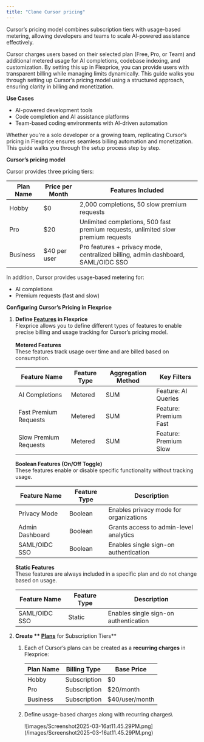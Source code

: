 ```yaml
---
title: "Clone Cursor pricing"
---
```


Cursor’s pricing model combines subscription tiers with usage-based metering, allowing developers and teams to scale AI-powered assistance effectively.

Cursor charges users based on their selected plan (Free, Pro, or Team) and additional metered usage for AI completions, codebase indexing, and customization. By setting this up in Flexprice, you can provide users with transparent billing while managing limits dynamically. This guide walks you through setting up Cursor’s pricing model using a structured approach, ensuring clarity in billing and monetization.

**Use Cases**

- AI-powered development tools
- Code completion and AI assistance platforms
- Team-based coding environments with AI-driven automation

Whether you're a solo developer or a growing team, replicating Cursor’s pricing in Flexprice ensures seamless billing automation and monetization. This guide walks you through the setup process step by step.

**Cursor’s pricing model**

Cursor provides three pricing tiers:

| Plan Name | Price per Month | Features Included                                                                 |
| --------- | --------------- | --------------------------------------------------------------------------------- |
| Hobby     | $0              | 2,000 completions, 50 slow premium requests                                       |
| Pro       | $20             | Unlimited completions, 500 fast premium requests, unlimited slow premium requests |
| Business  | $40 per user    | Pro features + privacy mode, centralized billing, admin dashboard, SAML/OIDC SSO  |

In addition, Cursor provides usage-based metering for:

- AI completions
- Premium requests (fast and slow)

**Configuring Cursor’s Pricing in Flexprice**

1. **Define **[**Features**](https://docs.flexprice.io/docs/Product%20catalogue/Features/Creating%20a%20feature)** in Flexprice**\
   Flexprice allows you to define different types of features to enable precise billing and usage tracking for Cursor’s pricing model.\
   \
   **Metered Features**\
   These features track usage over time and are billed based on consumption.

   | Feature Name          | Feature Type | Aggregation Method | Key Filters           |
   | --------------------- | ------------ | ------------------ | --------------------- |
   | AI Completions        | Metered      | SUM                | Feature: AI Queries   |
   | Fast Premium Requests | Metered      | SUM                | Feature: Premium Fast |
   | Slow Premium Requests | Metered      | SUM                | Feature: Premium Slow |

   **Boolean Features (On/Off Toggle)**\
   These features enable or disable specific functionality without tracking usage.

   | Feature Name    | Feature Type | Description                            |
   | --------------- | ------------ | -------------------------------------- |
   | Privacy Mode    | Boolean      | Enables privacy mode for organizations |
   | Admin Dashboard | Boolean      | Grants access to admin-level analytics |
   | SAML/OIDC SSO   | Boolean      | Enables single sign-on authentication  |

   **Static Features**\
   These features are always included in a specific plan and do not change based on usage.

   | Feature Name  | Feature Type | Description                           |
   | ------------- | ------------ | ------------------------------------- |
   | SAML/OIDC SSO | Static       | Enables single sign-on authentication |
2. **Create ** [**Plans**](https://docs.flexprice.io/docs/Product%20catalogue/Plans/Creating%20a%20plan)** for Subscription Tiers**
   1. Each of Cursor’s plans can be created as a **recurring charges** in Flexprice:

      | Plan Name | Billing Type | Base Price     |
      | --------- | ------------ | -------------- |
      | Hobby     | Subscription | $0             |
      | Pro       | Subscription | $20/month      |
      | Business  | Subscription | $40/user/month |
   2. Define usage-based charges along with recurring charges\
      <Frame>
        ![images/Screenshot2025-03-16at11.45.29PM.png](/images/Screenshot2025-03-16at11.45.29PM.png)
      </Frame>